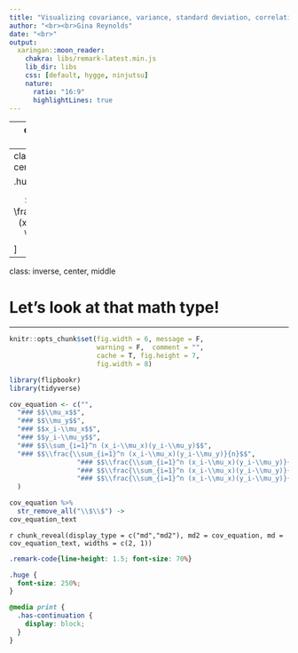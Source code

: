 ```yaml
---
title: "Visualizing covariance, variance, standard deviation, correlation"
author: "<br><br>Gina Reynolds"
date: "<br>"
output:
  xaringan::moon_reader:
    chakra: libs/remark-latest.min.js
    lib_dir: libs
    css: [default, hygge, ninjutsu]
    nature:
      ratio: "16:9"
      highlightLines: true
---
```




---
class: center, middle

### Covariance is a measure of the joint variability of two random variables. 

---
class: inverse, center, middle

.huge[

$$ cov(x,y) = \frac{\sum_{i=1}^n (x_i-\mu_x)(y_i-\mu_y)}{n} $$
]


---
class: inverse, center, middle


# Let's look at that math type!


---

```r
knitr::opts_chunk$set(fig.width = 6, message = F, 
                      warning = F,  comment = "", 
                      cache = T, fig.height = 7, 
                      fig.width = 8)

library(flipbookr)
library(tidyverse)
```




```r
cov_equation <- c("",
  "### $$\\mu_x$$", 
  "### $$\\mu_y$$", 
  "### $$x_i-\\mu_x$$",
  "### $$y_i-\\mu_y$$",
  "### $$\\sum_{i=1}^n (x_i-\\mu_x)(y_i-\\mu_y)$$",
  "### $$\\frac{\\sum_{i=1}^n (x_i-\\mu_x)(y_i-\\mu_y)}{n}$$",
                 "### $$\\frac{\\sum_{i=1}^n (x_i-\\mu_x)(y_i-\\mu_y)}{n*\\sigma_x}$$",
                 "### $$\\frac{\\sum_{i=1}^n (x_i-\\mu_x)(y_i-\\mu_y)}{n*\\sigma_x\\sigma_y}$$",
                 "### $$\\frac{\\sum_{i=1}^n (x_i-\\mu_x)(y_i-\\mu_y)}{n*\\sigma_x\\sigma_y}$$"
  )

cov_equation %>%
  str_remove_all("\\$\\$") ->
cov_equation_text
```


`r chunk_reveal(display_type = c("md","md2"), md2 = cov_equation, md = cov_equation_text, widths = c(2, 1))`



```css
.remark-code{line-height: 1.5; font-size: 70%}

.huge {
  font-size: 250%;
}

@media print {
  .has-continuation {
    display: block;
  }
}
```
